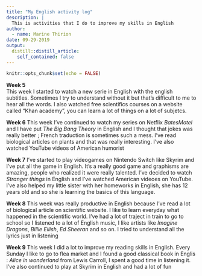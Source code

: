 ```yaml
---
title: "My English activity log"
description: |
  This is activities that I do to improve my skills in English
author:
  - name: Marine Thirion
date: 09-29-2019
output:
  distill::distill_article:
    self_contained: false
---
```


```r
knitr::opts_chunk$set(echo = FALSE)
```

**Week 5**  
This week I started to watch a new serie in English with the english subtitles. Sometimes I try to understand without it but that's difficult to me to hear all the words. 
I also watched free scientifics courses on a website called "Khan academy", you can learn a lot of things on a lot of subjetcs.  

**Week 6**
This week I've continued to watch my series on Netflix *BatesMotel* and I have put *The Big Bang Theory* in English and I thought that jokes was really better ; French traduction is sometimes such a mess. I've read biological articles on plants and that was really interesting. I've also watched YouTube videos of American humorist  

**Week 7**
I've started to play videogames on Nintendo Switch like Skyrim and I've put all the game in English. It's a really good game and graphisms are amazing, people who realized it were really talented. I've decided to watch *Stranger things* in English and I've watched American videoes on YouTube. I've also helped my little sister with her homeworks in English, she has 12 years old and so she is learning the basics of this language.  

**Week 8** 
This week was really productive in English because I've read a lot of biological article on scientific website. I like to learn everyday what happened in the scientific world. I've had a lot of traject in train to go to school so I listened to a lot of English music, I like artists like *Imagine Dragons*, *Billie Eilish*, *Ed Sheeran* and so on. I tried to understand all the lyrics just in listening

**Week 9**
This week I did a lot to improve my reading skills in English. Every Sunday I like to go to flea market and I found a good classical book in Englis : *Alice in wonderland* from Lewis Carroll, I spent a good time in listening it. I've also continued to play at Skyrim in English and had a lot of fun
